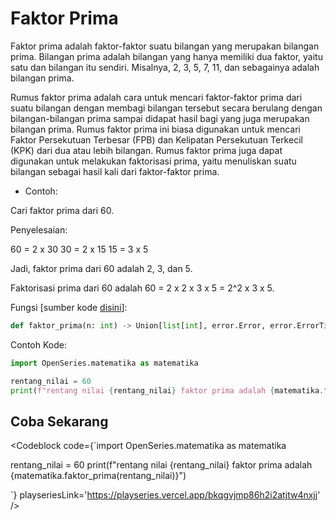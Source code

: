 
# Faktor Prima

Faktor prima adalah faktor-faktor suatu bilangan yang merupakan bilangan prima. Bilangan prima adalah bilangan yang hanya memiliki dua faktor, yaitu satu dan bilangan itu sendiri. Misalnya, 2, 3, 5, 7, 11, dan sebagainya adalah bilangan prima.

Rumus faktor prima adalah cara untuk mencari faktor-faktor prima dari suatu bilangan dengan membagi bilangan tersebut secara berulang dengan bilangan-bilangan prima sampai didapat hasil bagi yang juga merupakan bilangan prima. Rumus faktor prima ini biasa digunakan untuk mencari Faktor Persekutuan Terbesar (FPB) dan Kelipatan Persekutuan Terkecil (KPK) dari dua atau lebih bilangan. Rumus faktor prima juga dapat digunakan untuk melakukan faktorisasi prima, yaitu menuliskan suatu bilangan sebagai hasil kali dari faktor-faktor prima.

-   Contoh:

Cari faktor prima dari 60.

Penyelesaian:

60 = 2 x 30 30 = 2 x 15 15 = 3 x 5

Jadi, faktor prima dari 60 adalah 2, 3, dan 5.

Faktorisasi prima dari 60 adalah 60 = 2 x 2 x 3 x 5 = 2^2 x 3 x 5.

Fungsi [sumber kode [disini](https://github.com/bellshade/OpenSeries/blob/8766497be42a76a175a94a84cc5609c94c015c61/OpenSeries/matematika.py#L316C12-L316C17)]:

```python
def faktor_prima(n: int) -> Union[list[int], error.Error, error.ErrorTipeData]:
```

Contoh Kode:

```python
import OpenSeries.matematika as matematika

rentang_nilai = 60
print(f"rentang nilai {rentang_nilai} faktor prima adalah {matematika.faktor_prima(rentang_nilai)}")

```

## Coba Sekarang

<Codeblock code={`import OpenSeries.matematika as matematika

rentang_nilai = 60
print(f"rentang nilai {rentang_nilai} faktor prima adalah {matematika.faktor_prima(rentang_nilai)}")

`} playseriesLink='https://playseries.vercel.app/bkqgvjmp86h2i2atjtw4nxjj' />
